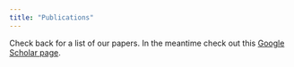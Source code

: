 ```yaml
---
title: "Publications"
---
```


Check back for a list of our papers. In the meantime check out this [Google Scholar page](https://scholar.google.com/citations?user=rfSjsnkAAAAJ&hl=en).